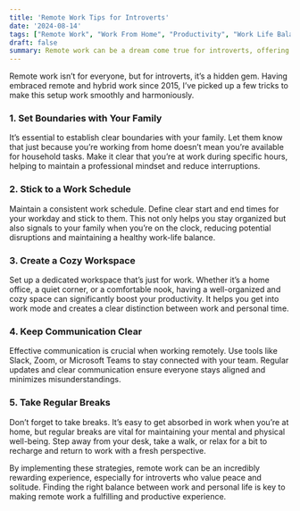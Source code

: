 ```yaml
---
title: 'Remote Work Tips for Introverts'
date: '2024-08-14'
tags: ["Remote Work", "Work From Home", "Productivity", "Work Life Balance"]
draft: false
summary: Remote work can be a dream come true for introverts, offering the solitude and focus we thrive on. With insights from my remote and hybrid work experience since 2015, here are some tips to make the most of remote work and transform it into a blend of productivity and pleasure.
---
```


Remote work isn’t for everyone, but for introverts, it’s a hidden gem. Having embraced remote and hybrid work since 2015, I’ve picked up a few tricks to make this setup work smoothly and harmoniously.

### 1. Set Boundaries with Your Family

It’s essential to establish clear boundaries with your family. Let them know that just because you’re working from home doesn’t mean you’re available for household tasks. Make it clear that you’re at work during specific hours, helping to maintain a professional mindset and reduce interruptions.

### 2. Stick to a Work Schedule

Maintain a consistent work schedule. Define clear start and end times for your workday and stick to them. This not only helps you stay organized but also signals to your family when you’re on the clock, reducing potential disruptions and maintaining a healthy work-life balance.

### 3. Create a Cozy Workspace

Set up a dedicated workspace that’s just for work. Whether it’s a home office, a quiet corner, or a comfortable nook, having a well-organized and cozy space can significantly boost your productivity. It helps you get into work mode and creates a clear distinction between work and personal time.

### 4. Keep Communication Clear

Effective communication is crucial when working remotely. Use tools like Slack, Zoom, or Microsoft Teams to stay connected with your team. Regular updates and clear communication ensure everyone stays aligned and minimizes misunderstandings.

### 5. Take Regular Breaks

Don’t forget to take breaks. It’s easy to get absorbed in work when you’re at home, but regular breaks are vital for maintaining your mental and physical well-being. Step away from your desk, take a walk, or relax for a bit to recharge and return to work with a fresh perspective.

By implementing these strategies, remote work can be an incredibly rewarding experience, especially for introverts who value peace and solitude. Finding the right balance between work and personal life is key to making remote work a fulfilling and productive experience.